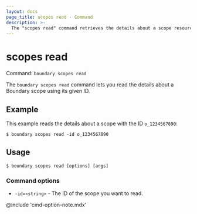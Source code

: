 ```yaml
---
layout: docs
page_title: scopes read - Command
description: >-
  The "scopes read" command retrieves the details about a scope resource.
---
```


# scopes read

Command: `boundary scopes read`

The `boundary scopes read` command lets you read the details about a Boundary scope using its given ID.

## Example

This example reads the details about a scope with the ID `o_1234567890`:

```shell-session
$ boundary scopes read -id o_1234567890
```

## Usage

<CodeBlockConfig hideClipboard>

```shell-session
$ boundary scopes read [options] [args]
```

</CodeBlockConfig>

### Command options

- `-id=<string>` - The ID of the scope you want to read.

@include 'cmd-option-note.mdx'